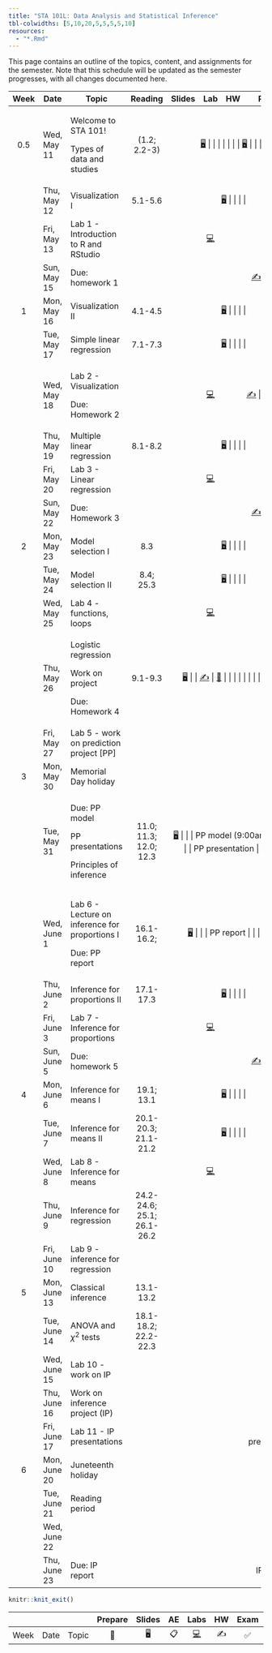 ```yaml
---
title: "STA 101L: Data Analysis and Statistical Inference"
tbl-colwidths: [5,10,20,5,5,5,5,10]
resources: 
  - "*.Rmd"
---
```


This page contains an outline of the topics, content, and assignments for the semester. Note that this schedule will be updated as the semester progresses, with all changes documented here.

::: column-screen-inset-right
+-------+--------------+------------------------------------------------+----------------------------+---------------------------------------------------------------------------+--------------------------------------------------------------------------------------------------------------------------------------------------+---------------------+----------------------------------------------------------------------------+
| Week  | Date         | Topic                                          | Reading                    | Slides                                                                    | Lab                                                                                                                                              | HW                  | Project                                                                    |
+:=====:+==============+================================================+:==========================:+:=========================================================================:+:================================================================================================================================================:+:===================:+:==========================================================================:+
| 0.5   | Wed, May 11  | Welcome to STA 101!                            | (1.2; 2.2-3)               | [🖥️](/slides/lec-1.html "Lecture slides"){aria-label="Lecture 1 slides"}  |                                                                                                                                                  |                     |                                                                            |
|       |              |                                                |                            |                                                                           |                                                                                                                                                  |                     |                                                                            |
|       |              | Types of data and studies                      |                            | [🖥️](/slides/lec-2.html "Lecture slides"){aria-label="Lecture 2 slides"}  |                                                                                                                                                  |                     |                                                                            |
+-------+--------------+------------------------------------------------+----------------------------+---------------------------------------------------------------------------+--------------------------------------------------------------------------------------------------------------------------------------------------+---------------------+----------------------------------------------------------------------------+
|       | Thu, May 12  | Visualization I                                | 5.1-5.6                    | [🖥️](/slides/lec-3.html "Lecture slides"){aria-label="Lecture 3 slides"}  |                                                                                                                                                  |                     |                                                                            |
+-------+--------------+------------------------------------------------+----------------------------+---------------------------------------------------------------------------+--------------------------------------------------------------------------------------------------------------------------------------------------+---------------------+----------------------------------------------------------------------------+
|       | Fri, May 13  | Lab 1 - Introduction to R and RStudio          |                            |                                                                           | [💻](https://openintro.shinyapps.io/ims-01-data-01/ "Lab instructions"){aria-label="Lab 1 instructions"}                                         |                     |                                                                            |
+-------+--------------+------------------------------------------------+----------------------------+---------------------------------------------------------------------------+--------------------------------------------------------------------------------------------------------------------------------------------------+---------------------+----------------------------------------------------------------------------+
|       | Sun, May 15  | Due: homework 1                                |                            |                                                                           |                                                                                                                                                  | [✍️](/hw/hw-1.html) |                                                                            |
+-------+--------------+------------------------------------------------+----------------------------+---------------------------------------------------------------------------+--------------------------------------------------------------------------------------------------------------------------------------------------+---------------------+----------------------------------------------------------------------------+
| 1     | Mon, May 16  | Visualization II                               | 4.1-4.5                    | [🖥️](/slides/lec-3.html "Lecture slides"){aria-label="Lecture 3 slides"}  |                                                                                                                                                  |                     |                                                                            |
+-------+--------------+------------------------------------------------+----------------------------+---------------------------------------------------------------------------+--------------------------------------------------------------------------------------------------------------------------------------------------+---------------------+----------------------------------------------------------------------------+
|       | Tue, May 17  | Simple linear regression                       | 7.1-7.3                    | [🖥️](/slides/lec-4.html "Lecture slides"){aria-label="Lecture 4 slides"}  |                                                                                                                                                  |                     |                                                                            |
+-------+--------------+------------------------------------------------+----------------------------+---------------------------------------------------------------------------+--------------------------------------------------------------------------------------------------------------------------------------------------+---------------------+----------------------------------------------------------------------------+
|       | Wed, May 18  | Lab 2 - Visualization                          |                            |                                                                           | [💻](http://openintrostat.github.io/oilabs-tidy/02_intro_to_data/intro_to_data.html "Lab instructions"){aria-label="Lab 1 instructions"}         | [✍️](/hw/hw-2.html) |                                                                            |
|       |              |                                                |                            |                                                                           |                                                                                                                                                  |                     |                                                                            |
|       |              | Due: Homework 2                                |                            |                                                                           |                                                                                                                                                  |                     |                                                                            |
+-------+--------------+------------------------------------------------+----------------------------+---------------------------------------------------------------------------+--------------------------------------------------------------------------------------------------------------------------------------------------+---------------------+----------------------------------------------------------------------------+
|       | Thu, May 19  | Multiple linear regression                     | 8.1-8.2                    | [🖥️](/slides/lec-5.html "Lecture slides"){aria-label="Lecture 4 slides"}  |                                                                                                                                                  |                     |                                                                            |
+-------+--------------+------------------------------------------------+----------------------------+---------------------------------------------------------------------------+--------------------------------------------------------------------------------------------------------------------------------------------------+---------------------+----------------------------------------------------------------------------+
|       | Fri, May 20  | Lab 3 - Linear regression                      |                            |                                                                           | [💻](http://openintrostat.github.io/oilabs-tidy/08_simple_regression/simple_regression.html "Lab instructions"){aria-label="Lab 1 instructions"} |                     |                                                                            |
+-------+--------------+------------------------------------------------+----------------------------+---------------------------------------------------------------------------+--------------------------------------------------------------------------------------------------------------------------------------------------+---------------------+----------------------------------------------------------------------------+
|       | Sun, May 22  | Due: Homework 3                                |                            |                                                                           |                                                                                                                                                  | [✍️](/hw/hw-3.html) |                                                                            |
+-------+--------------+------------------------------------------------+----------------------------+---------------------------------------------------------------------------+--------------------------------------------------------------------------------------------------------------------------------------------------+---------------------+----------------------------------------------------------------------------+
| 2     | Mon, May 23  | Model selection I                              | 8.3                        | [🖥️](/slides/lec-6.html "Lecture slides"){aria-label="Lecture 4 slides"}  |                                                                                                                                                  |                     |                                                                            |
+-------+--------------+------------------------------------------------+----------------------------+---------------------------------------------------------------------------+--------------------------------------------------------------------------------------------------------------------------------------------------+---------------------+----------------------------------------------------------------------------+
|       | Tue, May 24  | Model selection II                             | 8.4; 25.3                  | [🖥️](/slides/lec-6.html "Lecture slides"){aria-label="Lecture 4 slides"}  |                                                                                                                                                  |                     |                                                                            |
+-------+--------------+------------------------------------------------+----------------------------+---------------------------------------------------------------------------+--------------------------------------------------------------------------------------------------------------------------------------------------+---------------------+----------------------------------------------------------------------------+
|       | Wed, May 25  | Lab 4 - functions, loops                       |                            |                                                                           | [💻](/documents/lab-5.pdf "Lab instructions"){aria-label="Lab 1 instructions"}                                                                   |                     |                                                                            |
+-------+--------------+------------------------------------------------+----------------------------+---------------------------------------------------------------------------+--------------------------------------------------------------------------------------------------------------------------------------------------+---------------------+----------------------------------------------------------------------------+
|       | Thu, May 26  | Logistic regression                            | 9.1-9.3                    | [🖥️](/slides/lec-7.html "Lecture slides"){aria-label="Lecture 4 slides"}  |                                                                                                                                                  | [✍️](/hw/hw-4.html) | [📂](/projects/rmd_tips.Rmd "Tips for rmd"){aria-label="Lecture 4 slides"} |
|       |              |                                                |                            |                                                                           |                                                                                                                                                  |                     |                                                                            |
|       |              | Work on project                                |                            |                                                                           |                                                                                                                                                  |                     |                                                                            |
|       |              |                                                |                            |                                                                           |                                                                                                                                                  |                     |                                                                            |
|       |              | Due: Homework 4                                |                            |                                                                           |                                                                                                                                                  |                     |                                                                            |
+-------+--------------+------------------------------------------------+----------------------------+---------------------------------------------------------------------------+--------------------------------------------------------------------------------------------------------------------------------------------------+---------------------+----------------------------------------------------------------------------+
|       | Fri, May 27  | Lab 5 - work on prediction project \[PP\]      |                            |                                                                           |                                                                                                                                                  |                     |                                                                            |
+-------+--------------+------------------------------------------------+----------------------------+---------------------------------------------------------------------------+--------------------------------------------------------------------------------------------------------------------------------------------------+---------------------+----------------------------------------------------------------------------+
| 3     | Mon, May 30  | Memorial Day holiday                           |                            |                                                                           |                                                                                                                                                  |                     |                                                                            |
+-------+--------------+------------------------------------------------+----------------------------+---------------------------------------------------------------------------+--------------------------------------------------------------------------------------------------------------------------------------------------+---------------------+----------------------------------------------------------------------------+
|       | Tue, May 31  | Due: PP model                                  | 11.0; 11.3; 12.0; 12.3     | [🖥️](/slides/lec-8.html "Lecture slides"){aria-label="Lecture 4 slides"}  |                                                                                                                                                  |                     | PP model (9:00am)                                                          |
|       |              |                                                |                            |                                                                           |                                                                                                                                                  |                     |                                                                            |
|       |              | PP presentations                               |                            |                                                                           |                                                                                                                                                  |                     | PP presentation                                                            |
|       |              |                                                |                            |                                                                           |                                                                                                                                                  |                     |                                                                            |
|       |              | Principles of inference                        |                            |                                                                           |                                                                                                                                                  |                     |                                                                            |
+-------+--------------+------------------------------------------------+----------------------------+---------------------------------------------------------------------------+--------------------------------------------------------------------------------------------------------------------------------------------------+---------------------+----------------------------------------------------------------------------+
|       | Wed, June 1  | Lab 6 - Lecture on inference for proportions I | 16.1-16.2;                 | [🖥️](/slides/lec-9.html "Lecture slides"){aria-label="Lecture 4 slides"}  |                                                                                                                                                  |                     | PP report                                                                  |
|       |              |                                                |                            |                                                                           |                                                                                                                                                  |                     |                                                                            |
|       |              | Due: PP report                                 |                            |                                                                           |                                                                                                                                                  |                     |                                                                            |
+-------+--------------+------------------------------------------------+----------------------------+---------------------------------------------------------------------------+--------------------------------------------------------------------------------------------------------------------------------------------------+---------------------+----------------------------------------------------------------------------+
|       | Thu, June 2  | Inference for proportions II                   | 17.1-17.3                  | [🖥️](/slides/lec-9.html "Lecture slides"){aria-label="Lecture 4 slides"}  |                                                                                                                                                  |                     |                                                                            |
+-------+--------------+------------------------------------------------+----------------------------+---------------------------------------------------------------------------+--------------------------------------------------------------------------------------------------------------------------------------------------+---------------------+----------------------------------------------------------------------------+
|       | Fri, June 3  | Lab 7 - Inference for proportions              |                            |                                                                           | [💻](https://openintro.shinyapps.io/ims-05-infer-01/ "Lab instructions"){aria-label="Lab 1 instructions"}                                        |                     |                                                                            |
+-------+--------------+------------------------------------------------+----------------------------+---------------------------------------------------------------------------+--------------------------------------------------------------------------------------------------------------------------------------------------+---------------------+----------------------------------------------------------------------------+
|       | Sun, June 5  | Due: homework 5                                |                            |                                                                           |                                                                                                                                                  | [✍️](/hw/hw-5.html) |                                                                            |
+-------+--------------+------------------------------------------------+----------------------------+---------------------------------------------------------------------------+--------------------------------------------------------------------------------------------------------------------------------------------------+---------------------+----------------------------------------------------------------------------+
| 4     | Mon, June 6  | Inference for means I                          | 19.1; 13.1                 | [🖥️](/slides/lec-10.html "Lecture slides"){aria-label="Lecture 4 slides"} |                                                                                                                                                  |                     |                                                                            |
+-------+--------------+------------------------------------------------+----------------------------+---------------------------------------------------------------------------+--------------------------------------------------------------------------------------------------------------------------------------------------+---------------------+----------------------------------------------------------------------------+
|       | Tue, June 7  | Inference for means II                         | 20.1-20.3; 21.1-21.2       | [🖥️](/slides/lec-9.html "Lecture slides"){aria-label="Lecture 4 slides"}  |                                                                                                                                                  |                     |                                                                            |
+-------+--------------+------------------------------------------------+----------------------------+---------------------------------------------------------------------------+--------------------------------------------------------------------------------------------------------------------------------------------------+---------------------+----------------------------------------------------------------------------+
|       | Wed, June 8  | Lab 8 - Inference for means                    |                            |                                                                           | [💻](https://openintro.shinyapps.io/ims-05-infer-07/ "Lab instructions"){aria-label="Lab 1 instructions"}                                        |                     |                                                                            |
+-------+--------------+------------------------------------------------+----------------------------+---------------------------------------------------------------------------+--------------------------------------------------------------------------------------------------------------------------------------------------+---------------------+----------------------------------------------------------------------------+
|       | Thu, June 9  | Inference for regression                       | 24.2-24.6; 25.1; 26.1-26.2 |                                                                           |                                                                                                                                                  |                     |                                                                            |
+-------+--------------+------------------------------------------------+----------------------------+---------------------------------------------------------------------------+--------------------------------------------------------------------------------------------------------------------------------------------------+---------------------+----------------------------------------------------------------------------+
|       | Fri, June 10 | Lab 9 - inference for regression               |                            |                                                                           |                                                                                                                                                  |                     |                                                                            |
+-------+--------------+------------------------------------------------+----------------------------+---------------------------------------------------------------------------+--------------------------------------------------------------------------------------------------------------------------------------------------+---------------------+----------------------------------------------------------------------------+
| 5     | Mon, June 13 | Classical inference                            | 13.1-13.2                  |                                                                           |                                                                                                                                                  |                     |                                                                            |
+-------+--------------+------------------------------------------------+----------------------------+---------------------------------------------------------------------------+--------------------------------------------------------------------------------------------------------------------------------------------------+---------------------+----------------------------------------------------------------------------+
|       | Tue, June 14 | ANOVA and $\chi^2$ tests                       | 18.1-18.2; 22.2-22.3       |                                                                           |                                                                                                                                                  |                     |                                                                            |
+-------+--------------+------------------------------------------------+----------------------------+---------------------------------------------------------------------------+--------------------------------------------------------------------------------------------------------------------------------------------------+---------------------+----------------------------------------------------------------------------+
|       | Wed, June 15 | Lab 10 - work on IP                            |                            |                                                                           |                                                                                                                                                  |                     |                                                                            |
+-------+--------------+------------------------------------------------+----------------------------+---------------------------------------------------------------------------+--------------------------------------------------------------------------------------------------------------------------------------------------+---------------------+----------------------------------------------------------------------------+
|       | Thu, June 16 | Work on inference project (IP)                 |                            |                                                                           |                                                                                                                                                  |                     |                                                                            |
+-------+--------------+------------------------------------------------+----------------------------+---------------------------------------------------------------------------+--------------------------------------------------------------------------------------------------------------------------------------------------+---------------------+----------------------------------------------------------------------------+
|       | Fri, June 17 | Lab 11 - IP presentations                      |                            |                                                                           |                                                                                                                                                  |                     | IP presentation                                                            |
+-------+--------------+------------------------------------------------+----------------------------+---------------------------------------------------------------------------+--------------------------------------------------------------------------------------------------------------------------------------------------+---------------------+----------------------------------------------------------------------------+
| 6     | Mon, June 20 | Juneteenth holiday                             |                            |                                                                           |                                                                                                                                                  |                     |                                                                            |
+-------+--------------+------------------------------------------------+----------------------------+---------------------------------------------------------------------------+--------------------------------------------------------------------------------------------------------------------------------------------------+---------------------+----------------------------------------------------------------------------+
|       | Tue, June 21 | Reading period                                 |                            |                                                                           |                                                                                                                                                  |                     |                                                                            |
+-------+--------------+------------------------------------------------+----------------------------+---------------------------------------------------------------------------+--------------------------------------------------------------------------------------------------------------------------------------------------+---------------------+----------------------------------------------------------------------------+
|       | Wed, June 22 |                                                |                            |                                                                           |                                                                                                                                                  |                     |                                                                            |
+-------+--------------+------------------------------------------------+----------------------------+---------------------------------------------------------------------------+--------------------------------------------------------------------------------------------------------------------------------------------------+---------------------+----------------------------------------------------------------------------+
|       | Thu, June 23 | Due: IP report                                 |                            |                                                                           |                                                                                                                                                  |                     | IP report                                                                  |
+-------+--------------+------------------------------------------------+----------------------------+---------------------------------------------------------------------------+--------------------------------------------------------------------------------------------------------------------------------------------------+---------------------+----------------------------------------------------------------------------+
:::

```r
knitr::knit_exit()
```

|      |      |       | Prepare | Slides | AE  |                                                    Labs                                                    | HW  | Exam | Project |
|--------|--------|--------|:------:|:------:|:------:|:------:|:------:|:------:|:------:|
| Week | Date | Topic |   📖    |   🖥️   | 📋  | [💻](https://sakai.duke.edu/samigo-app/servlet/Login?id=6fa7ebf3-01af-42a6-91ba-3e813d3901221641094171786) | ✍️  |  ✅  |   📂    |
